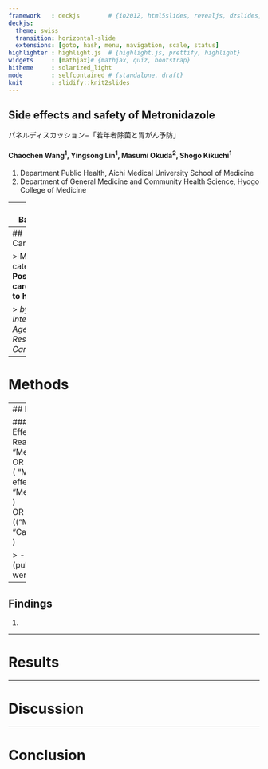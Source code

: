 ```yaml
---
framework   : deckjs        # {io2012, html5slides, revealjs, dzslides, ...}
deckjs:
  theme: swiss
  transition: horizontal-slide
  extensions: [goto, hash, menu, navigation, scale, status]
highlighter : highlight.js  # {highlight.js, prettify, highlight}
widgets     : [mathjax]# {mathjax, quiz, bootstrap}
hitheme     : solarized_light 
mode        : selfcontained # {standalone, draft}
knit        : slidify::knit2slides  
---
```




## Side effects and safety of Metronidazole 
パネルディスカッション$-$「若年者除菌と胃がん予防」

#### Chaochen Wang$^1$, Yingsong Lin$^1$, Masumi Okuda$^2$, Shogo Kikuchi$^1$

1. Department Public Health, Aichi Medical University School of Medicine
2. Department of General Medicine and Community Health Science, Hyogo College of Medicine


---
## Background

> - **Metronidazole (MTZ)** has been broadly prescribed as therapy for $H. pylori$ eradication. 
> - Proton pump inhibitor(PPI) $+$ Amoxicillin(AMC) $+$ Clarithromycin $=$ **(PAC)** regimen had a significant lower **eradication rate** of $60.5\%$ compared with PPI $+$ AMC $+$ MTZ $=$ **PAM** regimen $(98.3\%)$ [unpublished data, Mabe _et al._] 
> - Resistance rate of clarithromycin in Japanese children is reported to be more than $40\%$.[Kato and Fujimura 2010]

--- 
## Carcinogenicity

> MTZ was categorized as **Possibly carcinogenic to human (2B)** 

> <cite>by International Agency for Research on Cancer, 1987</cite>




---

# Methods

--- 
## Pubmed searching 

###### (("Drug-Related Side Effects and Adverse Reactions"[Mesh]) AND "Metronidazole"[Mesh]) <br> OR <br> ( "Metronidazole/adverse effects"[Mesh] OR "Metronidazole/toxicity"[Mesh] ) <br> OR <br>  (("Metronidazole"[Mesh]) AND "Carcinogenicity Tests"[Mesh] )

> - Related literature (published until April. 2016) were reviewed. 

--- 

## Findings 
1. 

---

# Results

---

# Discussion

--- 

# Conclusion




